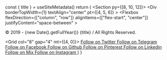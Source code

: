 
  const { title } = useSiteMetadata()
  return (
    <Section py={[8, 10, 12]}>
      <Container>
       <Div
          borderTopWidth={1}
          textAlign="center"
          pt={[4, 5, 6]}
        >
        <Flexbox
          flexDirection={["column", "row"]}
          alignItems={["flex-start", "center"]}
          justifyContent="space-between"
        >
          <P fontSize="sm" mt="0">
            © 2019 - {new Date().getFullYear()} {title} / All Rights Reserved.
          </P>
                    <Grid col="8" gap="4" mt={[4, 0]}>
            <A href="https://www.twitter.com/twistblogg" target="_blank"
      color="text"
      hoverColor="primary"
      rel="noreferrer noopener external nofollow">
              <Icon name="twitter" size={5} />
              <VisuallyHidden>Follow on Twitter</VisuallyHidden>
            </A>
          <A
      href="https://t.me/twistblogg"
      target="_blank"
      color="text"
      hoverColor="primary"
      rel="noreferrer noopener external nofollow"
    >
      <Icon name="send" size="5" />
      <VisuallyHidden>Follow on Telegram</VisuallyHidden>
    </A>      
            <A
      href="https://www.facebook.com/twistblogg"
      target="_blank"
      color="text"
      hoverColor="primary"
      rel="noreferrer noopener external nofollow"
    >
      <Icon name="facebook" size="5" />
      <VisuallyHidden>Follow on Facebook</VisuallyHidden>
    </A>
    <A
      href="https://www.github.com/amanbhattarai4400"
      target="_blank"
      color="text"
      hoverColor="primary"
      rel="noreferrer noopener external nofollow"
    >
      <Icon name="github" size="5" />
      <VisuallyHidden>Follow on Github</VisuallyHidden>
    </A>
     <A
      href="https://www.pinterest.com/twistblogg"
      target="_blank"
      color="text"
      hoverColor="primary"
      rel="noreferrer noopener external nofollow"
    >
      <Icon name="map-pin" size="5" />
      <VisuallyHidden>Follow on Pinterest</VisuallyHidden>
    </A>
        <A
      href="https://www.linkedin.com/in/amanbhattarai"
      target="_blank"
      color="text"
      hoverColor="primary"
      rel="noreferrer noopener external nofollow"
    >
      <Icon name="linkedin" size="5" />
      <VisuallyHidden>Follow on Linkedin</VisuallyHidden>
    </A>
     <A
      href="https://www.mix.com/twistblogg"
      target="_blank"
      color="text"
      hoverColor="primary"
      rel="noreferrer noopener external nofollow"
    >
      <Icon name="command" size="5" />
      <VisuallyHidden>Follow on Mix</VisuallyHidden>
    </A>
            <A href="https://www.instagram.com/aman_invictus" target="_blank"
      color="text"
      hoverColor="primary"
      rel="noreferrer noopener external nofollow">
              <Icon name="instagram" size={5} />
              <VisuallyHidden>Follow on Instagram</VisuallyHidden>
            </A>
          </Grid>
        </Flexbox>
        </Div>
      </Container>
    </Section>
  )
}